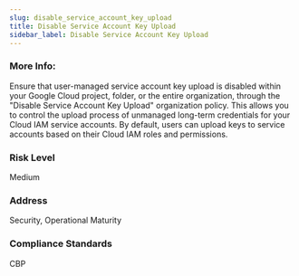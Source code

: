 ```yaml
---
slug: disable_service_account_key_upload
title: Disable Service Account Key Upload
sidebar_label: Disable Service Account Key Upload
---
```


### More Info:

Ensure that user-managed service account key upload is disabled within your Google Cloud project, folder, or the entire organization, through the "Disable Service Account Key Upload" organization policy. This allows you to control the upload process of unmanaged long-term credentials for your Cloud IAM service accounts. By default, users can upload keys to service accounts based on their Cloud IAM roles and permissions.

### Risk Level

Medium

### Address

Security, Operational Maturity

### Compliance Standards

CBP

